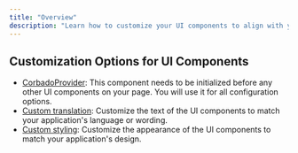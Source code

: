 ```yaml
---
title: "Overview"
description: "Learn how to customize your UI components to align with your preferences and needs."
---
```


## Customization Options for UI Components

- [CorbadoProvider](/ui-components/configuration/corbadoprovider): This component needs to be initialized before
any other UI components on your page. You will use it for all configuration options.
- [Custom translation](/ui-components/configuration/translation): Customize the text of the UI components to match your
application's language or wording.
- [Custom styling](/ui-components/configuration/styling): Customize the appearance of the UI components to match your
application's design.